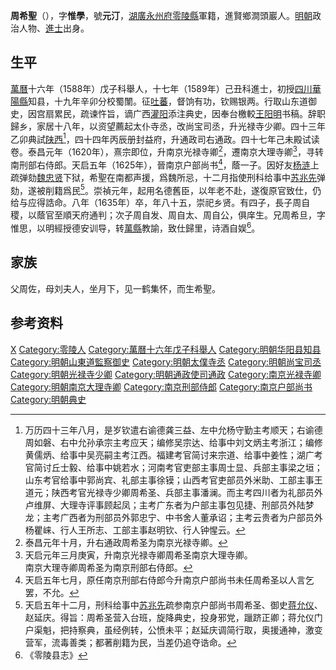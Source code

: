 '''周希聖'''（{{bd|1551年||1635年||}}），字'''惟學'''，號'''元汀'''，[[湖廣|湖廣]][[永州府|永州府]][[零陵縣|零陵縣]]軍籍，進賢鄉澗頭巖人。[[明朝|明朝]]政治人物、[[進士|進士]]出身。

==生平==
[[萬曆|萬曆]]十六年（1588年）戊子科舉人，十七年（1589年）己丑科進士，初授[[四川|四川]][[華陽縣|華陽縣]]知县，十九年辛卯分校蜀闈。征[[吐蕃|吐蕃]]，督饷有功，钦赐银两。行取山东道御史，因宫扇累民，疏谏忤旨，谪广西[[灌阳|灌阳]]添注典史，因奉台檄較[[王阳明|王阳明]]书稿。辞职歸乡，家居十八年，以资望薦起太仆寺丞，改尚宝司丞，升光禄寺少卿。四十三年乙卯典試[[陕西|陕西]]<ref>万历四十三年八月，是岁钦遣右谕德龚三益、左中允杨守勤主考顺天；右谕德周如磐、右中允孙承宗主考应天；编修吴宗达、给事中刘文炳主考浙江；编修黄儒炳、给事中吴亮嗣主考江西。福建考官简讨来宗道、给事中姜性；湖广考官简讨丘士毅、给事中姚若水；河南考官吏部主事周士显、兵部主事梁之垣；山东考官给事中郭尚宾、礼部主事徐镆；山西考官吏部员外米助、工部主事王道元；陕西考官光禄寺少卿周希圣、兵部主事潘澜。而主考四川者为礼部员外卢维屏、大理寺评事顾起凤；主考广东者为户部主事包见捷、刑部员外陆梦龙；主考广西者为刑部员外郭忠宁、中书舍人董承诏；主考云贵者为户部员外杨瞿崃、行人王所志、工部主事赵明钦、行人钟惺云。</ref>，四十四年丙辰册封益府，升通政司右通政。四十七年己未殿试读卷。泰昌元年（1620年），熹宗即位，升南京光禄寺卿<ref>泰昌元年十月，升右通政周希圣为南京光禄寺卿。</ref>，遷南京大理寺卿<ref>天启元年三月庚寅，升南京光禄寺卿周希圣南京大理寺卿。<br>南京大理寺卿周希圣为南京刑部右侍郎。</ref>，寻转南刑部右侍郎。天启五年（1625年），晉南京户部尚书<ref>天启五年七月，原任南京刑部右侍郎今升南京户部尚书未任周希圣以人言乞罢，不允。</ref>，蔭一子。因好友[[杨涟|杨涟]]上疏弹劾[[魏忠贤|魏忠贤]]下狱，希聖在南都声援，爲魏所忌，十二月指使刑科给事中[[苏兆先|苏兆先]]弹劾，遂被削籍爲民<ref>天启五年十二月，刑科给事中[[苏兆先|苏兆先]]疏参南京户部尚书周希圣、御史[[蒋允仪|蒋允仪]]、赵延庆。得旨：周希圣营入台班，旋降典史，投身邪党，躐跻正卿；蒋允仪门户渠魁，把持察典，虽经例转，公愤未平；赵延庆调简行取，奥援通神，激变营军，流毒善类；都著削籍为民，当差仍追夺诰命。</ref>。崇禎元年，起用名德舊臣，以年老不赴，遂復原官致仕，仍给与应得誥命。八年（1635年）卒，年八十五，崇祀乡贤。有四子，長子周自稷，以蔭官至順天府通判；次子周自发、周自太、周自公，俱庠生。兄周希旦，字惟思，以明經授德安训导，转[[萬縣|萬縣]]教諭，致仕歸里，诗酒自娱<ref>《零陵县志》</ref>。

== 家族 ==
父周佐，母刘夫人，坐月下，见一鹤集怀，而生希聖。

== 参考资料 ==
{{reflist}}

{{萬曆十七年己丑科殿試金榜}}

{{Authority control}}

{{DEFAULTSORT:Zhou周}}
[[Category:周姓|X]]
[[Category:零陵人|Category:零陵人]]
[[Category:萬曆十六年戊子科舉人|Category:萬曆十六年戊子科舉人]]
[[Category:明朝华阳县知县|Category:明朝华阳县知县]]
[[Category:明朝山東道監察御史|Category:明朝山東道監察御史]]
[[Category:明朝太僕寺丞|Category:明朝太僕寺丞]]
[[Category:明朝尚宝司丞|Category:明朝尚宝司丞]]
[[Category:明朝光禄寺少卿|Category:明朝光禄寺少卿]]
[[Category:明朝通政使司通政|Category:明朝通政使司通政]]
[[Category:南京光禄寺卿|Category:南京光禄寺卿]]
[[Category:明朝南京大理寺卿|Category:明朝南京大理寺卿]]
[[Category:南京刑部侍郎|Category:南京刑部侍郎]]
[[Category:南京户部尚书|Category:南京户部尚书]]
[[Category:明朝典史|Category:明朝典史]]